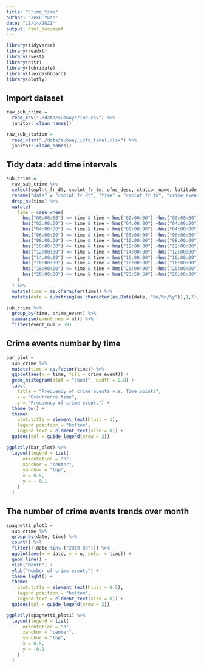 ```yaml
---
title: "Crime_time"
author: "Zexu Yuan"
date: "11/14/2021"
output: html_document
---
```


```r
library(tidyverse)
library(readxl)
library(rvest)
library(httr)
library(lubridate)
library(flexdashboard)
library(plotly)
```

## Import dataset

```r
raw_sub_crime = 
  read_csv("./data/subwaycrime.csv") %>% 
  janitor::clean_names()

raw_sub_station = 
  read_xlsx("./data/subway_info_final.xlsx") %>% 
  janitor::clean_names()
```

## Tidy data: add time intervals

```r
sub_crime = 
  raw_sub_crime %>% 
  select(cmplnt_fr_dt, cmplnt_fr_tm, ofns_desc, station_name, latitude, longitude) %>% 
  rename("date" = "cmplnt_fr_dt", "time" = "cmplnt_fr_tm", "crime_event" = "ofns_desc") %>% 
  drop_na(time) %>% 
  mutate(
    time = case_when(
      hms("00:00:00") <= time & time < hms("02:00:00") ~hms("00:00:00"),
      hms("02:00:00") <= time & time < hms("04:00:00") ~hms("04:00:00"),
      hms("04:00:00") <= time & time < hms("06:00:00") ~hms("04:00:00"),
      hms("06:00:00") <= time & time < hms("08:00:00") ~hms("08:00:00"),
      hms("08:00:00") <= time & time < hms("10:00:00") ~hms("08:00:00"),
      hms("10:00:00") <= time & time < hms("12:00:00") ~hms("12:00:00"),
      hms("12:00:00") <= time & time < hms("14:00:00") ~hms("12:00:00"),
      hms("14:00:00") <= time & time < hms("16:00:00") ~hms("16:00:00"),
      hms("16:00:00") <= time & time < hms("18:00:00") ~hms("16:00:00"),
      hms("18:00:00") <= time & time < hms("20:00:00") ~hms("20:00:00"),
      hms("20:00:00") <= time & time < hms("23:59:59") ~hms("20:00:00"),
    )
  ) %>% 
  mutate(time = as.character(time)) %>% 
  mutate(date = substring(as.character(as.Date(date, "%m/%d/%y")),1,7))
```

```r
sub_crime %>% 
  group_by(time, crime_event) %>% 
  summarise(event_num = n()) %>% 
  filter(event_num > 50)
```

## Crime events number by time

```r
bar_plot = 
  sub_crime %>% 
  mutate(time = as.factor(time)) %>% 
  ggplot(aes(x = time, fill = crime_event)) + 
  geom_histogram(stat = "count", width = 0.8) + 
  labs(
    title = "Frequency of crime events v.s. Time points", 
    x = "Occurrence time", 
    y = "Frequency of crime events") + 
  theme_bw() + 
  theme(
    plot.title = element_text(hjust = 1), 
    legend.position = "bottom",
    legend.text = element_text(size = 8)) + 
  guides(col = guide_legend(nrow = 2))

ggplotly(bar_plot) %>%
  layout(legend = list(
      orientation = "h",
      xanchor = "center",
      yanchor = "top",
      x = 0.5,
      y = - 0.1
    )
  )
```

## The number of crime events trends over month

```r
spaghetti_plot1 = 
  sub_crime %>% 
  group_by(date, time) %>% 
  count() %>% 
  filter(!(date %in% ("2019-09"))) %>% 
  ggplot(aes(x = date, y = n, color = time)) +
  geom_line() +
  xlab("Month") +
  ylab("Number of crime events") +
  theme_light() + 
  theme(
    plot.title = element_text(hjust = 0.5), 
    legend.position = "bottom",
    legend.text = element_text(size = 8)) + 
  guides(col = guide_legend(nrow = 2))

ggplotly(spaghetti_plot1) %>%
  layout(legend = list(
      orientation = "h",
      xanchor = "center",
      yanchor = "top",
      x = 0.5,
      y = -0.2
    )
  )
```


